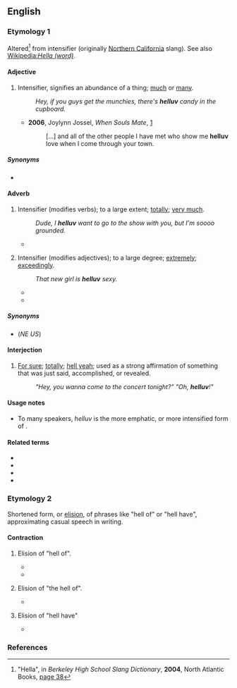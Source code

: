 ==English==

===Etymology 1===
Altered<ref>"Hella", in ''Berkeley High School Slang Dictionary'', '''2004''', North Atlantic Books,
[http://books.google.com/books?id=Wylb8i0nTFIC&pg=PA38&dq=helluv&sig=U28HCzcekEQ1xn1lr5R1CFogDs4 page 38]</ref> from intensifier {{m|en|hella}} (originally [[w:Northern California|Northern California]] slang). See also [[w:Hella (word)|Wikipedia:''Hella (word)'']].

====Adjective====
{{en-adj|-}}

# {{lb|en|slang|chiefly N CA}} Intensifier, signifies an abundance of a thing; [[much]] or [[many]].
#: ''Hey, if you guys get the munchies, there's '''helluv''' candy in the cupboard.''
#* '''2006''', Joylynn Jossel, ''When Souls Mate'', [http://books.google.com/books?id=6GY1v6CmCXkC&pg=PP8&dq=helluv&lr=&sig=95Jo6JMU_ZnvJXZL9eZfYmOk14Y]
#*: […] and all of the other people I have met who show me '''helluv''' love when I come through your town.

=====Synonyms=====
* {{l|en|mad}}

====Adverb====
{{en-adv|-}}
# {{lb|en|slang|chiefly N CA}} Intensifier (modifies verbs); to a large extent; [[totally]]; [[very much]].
#: ''Dude, I '''helluv''' want to go to the show with you, but I'm soooo grounded.''
#* {{quote-text|year=2002|author=Peggy Vincent|title=Baby Catcher: Chronicles of a Modern Midwife|page=225|url=http://books.google.com/books?id=LHlQxW68nfYC&pg=PA225&dq=helluv&lr=&sig=bwXyIRbEAOtYNvTzUQjVRZI7_zA|passage=“[…]. This '''helluv''' hurts.” We grownups burst out laughing, and I hugged her bony adolescent shoulders.}}
# {{lb|en|slang|chiefly N CA}} Intensifier (modifies adjectives); to a large degree; [[extremely]]; [[exceedingly]].
#: ''That new girl is '''helluv''' sexy.''
#* {{quote-text|year=2002|author=Peggy Vincent|title=Baby Catcher: Chronicles of a Modern Midwife|page=226|url=http://books.google.com/books?id=LHlQxW68nfYC&pg=PA226&dq=helluv&lr=&sig=ZjN3r5TaSnTBqIcXNcXxNRQq_PA|passage=“We had the baby, like two minutes ago. It was '''helluv''' icy. […] Naeema was so brave, just hellabitchin', and I delivered the baby myself 'cause we have this hellafresh midwife who taught me how to do it.”}}
#* {{quote-text|year=2003|author=Adrienne Anderson|title=Word: Rap, Politics and Feminism|page=14|url=http://books.google.com/books?id=j3kx-pqoSewC&pg=PA14&dq=helluv&lr=&sig=lSfUATVjJW2QQl2zRn0nwOZ-sBc|passage=“Man, if I had never been to California and read that magazine, I would be '''helluv''' scared to come out there!”}}

=====Synonyms=====
* {{sense|extremely, modifies adjectives}} {{l|en|wicked}} (''NE US'')

====Interjection====
{{en-interj}}

# {{lb|en|slang|chiefly N CA}} [[for sure|For sure]]; [[totally]]; [[hell yeah]]; used as a strong affirmation of something that was just said, accomplished, or revealed.
#: ''"Hey, you wanna come to the concert tonight?" "Oh, '''helluv'''!"''

====Usage notes====
* To many speakers, ''helluv'' is the more emphatic, or more intensified form of {{m|en|hella}}.

====Related terms====
* {{l|en|helluva}}
* {{l|en|hella}}
* {{l|en|hell}}
* {{l|en|the hell}}

===Etymology 2===
Shortened form, or [[elision]], of phrases like "hell of" or "hell have", approximating casual speech in writing.

====Contraction====
{{en-cont|-}}
# {{lb|en|colloquial}} Elision of "hell of".
#* {{quote-text|year=1977|author=Curt Johnson|title=The Morning Light|page=214|url=http://books.google.com/books?id=-TI3AAAAIAAJ&q=helluv&pgis=1|passage=Oh, you goddam-betcha, Julie, it's one helluva lot better — one '''HELLUV''' A lot better — to be born dirt-poor. Course then you get to stay that way the rest of your life.}}
#* {{quote-text|year=1997|author={{w|Kat Martin}}|title=Innocence Undone|page=297|url=http://books.google.com/books?id=BflckKXNVNoC&pg=PA297&dq=helluv&sig=5EXF4WemCDXCHHN55ZWu7RdMfoA|passage=“That's the '''helluv''' it — beggin' yer pardon, miss...”}}
# {{lb|en|colloquial}} Elision of "the hell of".
#* {{quote-text|year=1997|author={{w|Kat Martin}}|title=Innocence Undone|page=173|url=http://books.google.com/books?id=BflckKXNVNoC&pg=PA173&dq=helluv&lr=&sig=9IlxoQ8jN_4kJ-JqwQx5drgFbKk|passage=“'''Helluv''' it is,” he grumbled. “I was thinking of marrying her myself. Wrote her a letter, but it didn't get posted in time.”}}
# {{lb|en|colloquial}} Elision of "hell have"
#* {{quote-text|year=1973|author=Richard Cowper|title=Clone|page=99|passage=Where the '''helluv''' you been?}}

===References===
<references/>